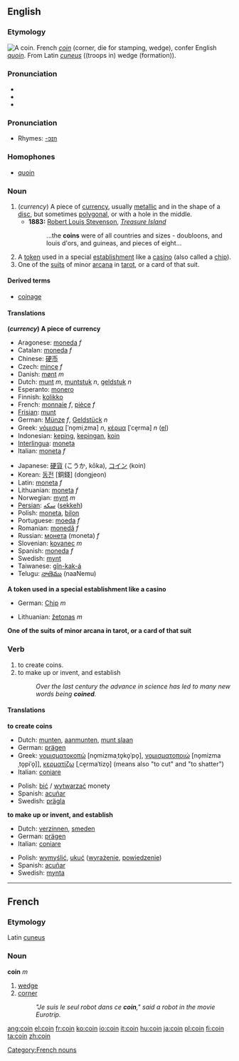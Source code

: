 ==English==

===Etymology===
[[Image:ClemensXI.jpg|thumb|right|A coin.]]
French ''[[coin#French|coin]]'' (corner, die for stamping, wedge), confer English ''[[quoin]]''. From Latin ''[[cuneus]]'' ((troops in) wedge (formation)).

===Pronunciation===
* {{IPA|/kɔɪn/}}
* {{SAMPA|/kOIn/}}
*{{audio|en-us-coin.ogg|Audio (US)}}
===Pronunciation===
*Rhymes: [[Rhymes:English:-ɔɪn|-ɔɪn]]

===Homophones===
*[[quoin]]

===Noun===
{{en-noun-reg}}

# (''currency'') A piece of [[currency]], usually [[metallic]] and in the shape of a [[disc]], but sometimes [[polygonal]], or with a hole in the middle.
#*'''1883:''' [[w:Robert Louis Stevenson|Robert Louis Stevenson]], ''[[w:Treasure Island|Treasure Island]]''
#*: ...the '''coins''' were of all countries and sizes - doubloons, and louis d'ors, and guineas, and pieces of eight...
# A [[token]] used in a special [[establishment]] like a [[casino]] (also called a [[chip]]).
# One of the [[suit]]s of minor [[arcana]] in [[tarot]], or a card of that suit.

====Derived terms====
*[[coinage]]

====Translations====
'''(''currency'') A piece of currency'''
{{top}}
*Aragonese: [[moneda]] ''f''
*Catalan: [[moneda]] ''f''
*Chinese: [[硬币]]
*Czech: [[mince]] ''f''
*Danish: [[mønt]] ''m''
*Dutch: [[munt]] ''m'', [[muntstuk]] ''n'', [[geldstuk]] ''n''
*Esperanto: [[monero]]
*Finnish: [[kolikko]]
*French: [[monnaie]] ''f'', [[pièce]] ''f''
*[[Frisian]]: [[munt]]
*German: [[Münze]] ''f'', [[Geldstück]] ''n''
*Greek: [[νόμισμα]] [ˈno̞miˌzma] ''n'', [[κέρμα]] [ˈce̞rma] ''n'' ([[:el:Νόμισμα|el]])
*Indonesian: [[keping]], [[keping|kepingan]], [[koin]]
*[[Interlingua]]: [[moneta]]
*Italian: [[moneta]] ''f''
{{mid}}
*Japanese: [[硬貨]] (こうか, kōka), [[コイン]] (koin)
*Korean: [[동전]] [銅錢] (dongjeon)
*Latin: [[moneta]] ''f''
*Lithuanian: [[moneta]] ''f''
*Norwegian: [[mynt]] ''m''
*[[Persian]]: [[سکه]] ([[sekkeh]])
*Polish: [[moneta]], [[bilon]]
*Portuguese: [[moeda]] ''f''
*Romanian: [[monedă]] ''f''
*Russian: [[монета]] (moneta) ''f''
*Slovenian: [[kovanec]] ''m''
*Spanish: [[moneda]] ''f''
*Swedish: [[mynt]]
*Taiwanese: [[gîn-kak-á]]
*Telugu: [[నాణెము]] (naaNemu)
{{bottom}}

'''A token used in a special establishment like a casino'''
{{top}}
*German: [[Chip]] ''m''
{{mid}}
*Lithuanian: [[žetonas]] ''m''
{{bottom}}

'''One of the suits of minor arcana in tarot, or a card of that suit'''
{{top}}
{{mid}}
{{bottom}}

===Verb===
{{en-infl-reg-consonant|coin||}}

# to create coins.
# to make up or invent, and establish
#:''Over the last century the advance in science has led to many new words being '''coined'''.''

====Translations====
'''to create coins'''
{{top}}
*Dutch: [[munten]], [[aanmunten]], [[munt slaan]]
*German: [[prägen]]
*Greek: [[νομισματοκοπώ]] [no̞mizmaˌto̞ko̞ˈpo̞], [[νομισματοποιώ]] [no̞mizmaˌto̞piˈo̞]], [[κερματίζω]] [ˌce̞rmaˈtizo̞] (means also "to cut" and "to shatter")
*Italian: [[coniare]]
{{mid}}
*Polish: [[bić]] / [[wytwarzać]] monety
*Spanish: [[acuñar]]
*Swedish: [[prägla]]
{{bottom}}

'''to make up or invent, and establish'''
{{top}}
*Dutch: [[verzinnen]], [[smeden]]
*German: [[prägen]]
*Italian: [[coniare]]
{{mid}}
*Polish: [[wymyślić]], [[ukuć]] ([[wyrażenie]], [[powiedzenie]])
*Spanish: [[acuñar]]
*Swedish: [[mynta]]
{{bottom}}

----

==French==
===Etymology===
Latin [[cuneus]]
===Noun===
'''coin''' ''m''

# [[wedge]]
# [[corner]]
#:''"Je suis le seul robot dans ce '''coin'''," said a robot in the movie Eurotrip.''

[[Category:French nouns]]

[[ang:coin]]
[[el:coin]]
[[fr:coin]]
[[ko:coin]]
[[io:coin]]
[[it:coin]]
[[hu:coin]]
[[ja:coin]]
[[pl:coin]]
[[fi:coin]]
[[ta:coin]]
[[zh:coin]]